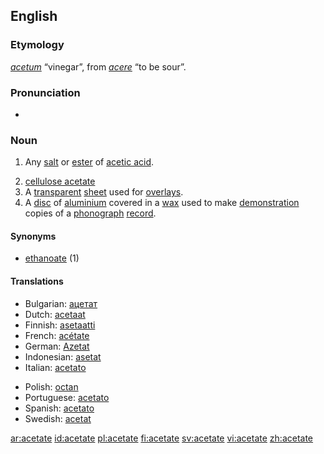 ==English==
{{wikipedia}}

===Etymology===
{{L.}} ''[[acetum]]'' “vinegar”, from ''[[acere]]'' “to be sour”.

===Pronunciation===
*{{audio|en-us-acetate.ogg|Audio (US)}}

===Noun===
{{en-noun}}

# {{organic chemistry}} Any [[salt]] or [[ester]] of [[acetic acid]].
# [[cellulose acetate]]
# A [[transparent]] [[sheet]] used for [[overlay]]s.
# A [[disc]] of [[aluminium]] covered in a [[wax]] used to make [[demonstration]] copies of a [[phonograph]] [[record]].

====Synonyms====
*[[ethanoate]] (1)

====Translations====
{{trans-top|salt or ester of acetic acid}}
*Bulgarian: [[ацетат]] {{m}}
*Dutch: [[acetaat]]
*Finnish: [[asetaatti]]
*French: [[acétate]] 
*German: [[Azetat]] {{n}}
*Indonesian: [[asetat]] 
*Italian: [[acetato]] {{m}}
{{trans-mid}}
*Polish: [[octan]]
*Portuguese: [[acetato]] 
*Spanish: [[acetato]]
*Swedish: [[acetat]]
{{trans-bottom}}

{{trans-top|cellulose acetate}}
{{trans-mid}}
{{trans-bottom}}

{{trans-top|transparent overlay sheet}}
{{trans-mid}}
{{trans-bottom}}

{{trans-top|aluminium disc covered in wax}}
{{trans-mid}}
{{trans-bottom}}

[[ar:acetate]]
[[id:acetate]]
[[pl:acetate]]
[[fi:acetate]]
[[sv:acetate]]
[[vi:acetate]]
[[zh:acetate]]